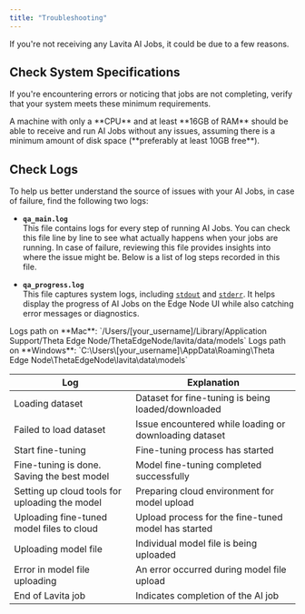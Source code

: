 ```yaml
---
title: "Troubleshooting"
---
```


If you're not receiving any Lavita AI Jobs, it could be due to a few reasons.

## Check System Specifications

If you're encountering errors or noticing that jobs are not completing, verify that your system meets these minimum requirements.

<Note>
  A machine with only a **CPU** and at least **16GB of RAM** should be able to receive and run AI Jobs without any issues, assuming there is a minimum amount of disk space (**preferably at least 10GB free**).
</Note>


## Check Logs

To help us better understand the source of issues with your AI Jobs, in case of failure, find the following two logs:

- **`qa_main.log`**  
  This file contains logs for every step of running AI Jobs. You can check this file line by line to see what actually happens when your jobs are running. In case of failure, reviewing this file provides insights into where the issue might be. Below is a list of log steps recorded in this file.

- **`qa_progress.log`**  
  This file captures system logs, including [`stdout`](https://en.wikipedia.org/wiki/Standard_streams) and [`stderr`](https://en.wikipedia.org/wiki/Standard_streams). It helps display the progress of AI Jobs on the Edge Node UI while also catching error messages or diagnostics.

<Tip>
  Logs path on **Mac**: `/Users/[your_username]/Library/Application Support/Theta Edge Node/ThetaEdgeNode/lavita/data/models`
</Tip>

<Tip>
  Logs path on **Windows**: `C:\Users\[your_username]\AppData\Roaming\Theta Edge Node\ThetaEdgeNode\lavita\data\models`
</Tip>

| Log                                            | Explanation                                            |
| --- | --- |
| Loading dataset                                | Dataset for fine-tuning is being loaded/downloaded    |
| Failed to load dataset                         | Issue encountered while loading or downloading dataset |
| Start fine-tuning                              | Fine-tuning process has started                        |
| Fine-tuning is done. Saving the best model     | Model fine-tuning completed successfully               |
| Setting up cloud tools for uploading the model | Preparing cloud environment for model upload          |
| Uploading fine-tuned model files to cloud      | Upload process for the fine-tuned model has started   |
| Uploading model file                           | Individual model file is being uploaded               |
| Error in model file uploading                  | An error occurred during model file upload            |
| End of Lavita job                              | Indicates completion of the AI job                    |